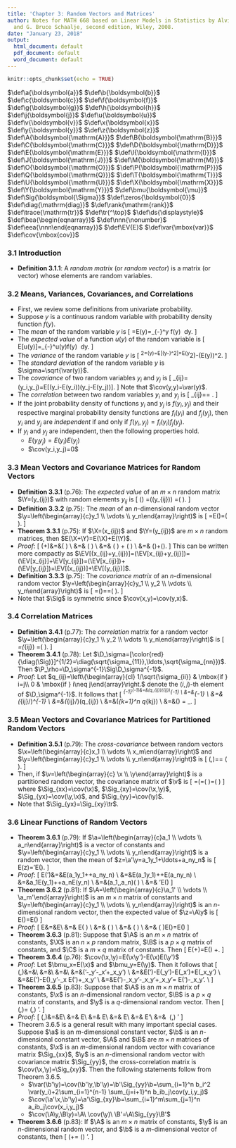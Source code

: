 ```yaml
---
title: 'Chapter 3: Random Vectors and Matrices'
author: Notes for MATH 668 based on Linear Models in Statistics by Alvin C. Rencher
  and G. Bruce Schaalje, second edition, Wiley, 2008.
date: "January 23, 2018"
output:
  html_document: default
  pdf_document: default
  word_document: default
---
```

```r
knitr::opts_chunk$set(echo = TRUE)
```

$\def\a{\boldsymbol{a}}$
$\def\b{\boldsymbol{b}}$
$\def\c{\boldsymbol{c}}$
$\def\f{\boldsymbol{f}}$
$\def\g{\boldsymbol{g}}$
$\def\h{\boldsymbol{h}}$
$\def\j{\boldsymbol{j}}$
$\def\u{\boldsymbol{u}}$
$\def\v{\boldsymbol{v}}$
$\def\x{\boldsymbol{x}}$
$\def\y{\boldsymbol{y}}$
$\def\z{\boldsymbol{z}}$
$\def\A{\boldsymbol{\mathrm{A}}}$
$\def\B{\boldsymbol{\mathrm{B}}}$
$\def\C{\boldsymbol{\mathrm{C}}}$
$\def\D{\boldsymbol{\mathrm{D}}}$
$\def\E{\boldsymbol{\mathrm{E}}}$
$\def\I{\boldsymbol{\mathrm{I}}}$
$\def\J{\boldsymbol{\mathrm{J}}}$
$\def\M{\boldsymbol{\mathrm{M}}}$
$\def\O{\boldsymbol{\mathrm{O}}}$
$\def\P{\boldsymbol{\mathrm{P}}}$
$\def\Q{\boldsymbol{\mathrm{Q}}}$
$\def\T{\boldsymbol{\mathrm{T}}}$
$\def\U{\boldsymbol{\mathrm{U}}}$
$\def\X{\boldsymbol{\mathrm{X}}}$
$\def\Y{\boldsymbol{\mathrm{Y}}}$
$\def\bmu{\boldsymbol{\mu}}$
$\def\Sig{\boldsymbol{\Sigma}}$
$\def\zeros{\boldsymbol{0}}$
$\def\diag{\mathrm{diag}}$
$\def\rank{\mathrm{rank}}$
$\def\trace{\mathrm{tr}}$
$\def\tr{^\top}$
$\def\ds{\displaystyle}$
$\def\bea{\begin{eqnarray}}$
$\def\nnn{\nonumber}$
$\def\eea{\nnn\end{eqnarray}}$
$\def\EV{E}$
$\def\var{\mbox{var}}$
$\def\cov{\mbox{cov}}$

### 3.1 Introduction
- **Definition 3.1.1**: A *random matrix* (or *random vector*) is a matrix (or vector) whose elements are random variables.

### 3.2 Means, Variances, Covariances, and Correlations
- First, we review some definitions from univariate probability.
- Suppose $y$ is a continuous random variable with probability density function $f(y)$.
- The *mean* of the random variable $y$ is 
\[
\mu=E(y)=\int_{-\infty}^\infty y f(y) \ dy.
\]
- The *expected value* of a function $u(y)$ of the random variable is 
\[
E[u(y)]=\int_{-\infty}^\infty u(y)f(y) \ dy.
\]
- The *variance* of the random variable $y$ is
\[
\sigma^2=\var(y)=E[(y-\mu)^2]=E(y^2)-(E(y))^2.
\]
- The *standard deviation* of the random variable $y$ is $\sigma=\sqrt{\var(y)}$.
- The *covariance* of two random variables $y_i$ and $y_j$ is
\[
\sigma_{ij}=\cov(y_i,y_j)=E[(y_i-E(y_i))(y_j-E(y_j))].
\]
Note that $\cov(y,y)=\var(y)$.
- The *correlation* between two random variables $y_i$ and $y_j$ is
\[
\rho_{ij}=\frac{\cov(y_i,y_j)}{\sqrt{\var(y_i)}\sqrt{\var(y_j)}}=\frac{\sigma_{ij}}{\sqrt{\sigma_{ii}\sigma_{jj}}} .
\]
- If the joint probability density of functions $y_i$ and $y_j$ is $f(y_i,y_j)$ and their respective  marginal probability density functions are $f_i(y_i)$ and $f_j(y_j)$, then $y_i$ and $y_j$ are *independent* if and only if $f(y_i,y_j)=f_i(y_i)f_j(y_j)$.
- If $y_i$ and $y_j$ are independent, then the following properties hold.
    + $E(y_i y_j)=E(y_i)E(y_j)$
    + $\cov(y_i,y_j)=0$

### 3.3 Mean Vectors and Covariance Matrices for Random Vectors
- **Definition 3.3.1** (p.76): The *expected value* of an $m \times n$ random matrix $\Y=(y_{ij})$ with random elements $y_{ij}$ is 
\[ 
\EV\left(\Y\right)
=\left(\EV\left(y_{ij}\right)\right)
=\left(\begin{array}{ccc}
\EV(y_{11}) & \cdots & \EV(y_{1n}) \\
\vdots & \ddots & \vdots \\
\EV(y_{m1}) & \cdots & \EV(y_{mn}) \\
\end{array}\right).
\]
- **Definition 3.3.2** (p.75): The *mean* of an $n$-dimensional random vector $\y=\left(\begin{array}{c}y_1 \\ \vdots \\ y_n\end{array}\right)$ is 
\[
\bmu=E(\y)=\left(\begin{array}{c}E(y_1) \\ \vdots \\ E(y_n)\end{array}\right).
\]
- **Theorem 3.3.1** (p.75): If $\X=(x_{ij})$ and $\Y=(y_{ij})$ are $m\times n$ random matrices, then
$E(\X+\Y)=E(\X)+E(\Y)$.
- *Proof*: 
\[ 
\bea
\nnn \EV(\X+\Y)&=&\left(\begin{array}{ccc}
\EV(x_{11}+y_{11}) & \cdots & \EV(x_{1n}+y_{1n}) \\
\vdots & \ddots & \vdots \\
\EV(x_{m1}+y_{m1}) & \cdots & \EV(x_{mn}+y_{mn}) \\
\end{array}\right) \\
\nnn &=& \left(\begin{array}{ccc}
\EV(x_{11})+\EV(y_{11}) & \cdots & \EV(x_{1n})+\EV(y_{1n}) \\
\vdots & \ddots & \vdots \\
\EV(x_{m1})+\EV(y_{m1}) & \cdots & \EV(x_{mn})+\EV(y_{mn}) \\
\end{array}\right) \\
\nnn &=& \left(\begin{array}{ccc}
\EV(x_{11}) & \cdots & \EV(x_{1n}) \\
\vdots & \ddots & \vdots \\
\EV(x_{m1}) & \cdots & \EV(x_{mn}) \\
\end{array}\right) +
\left(\begin{array}{ccc}
\EV(y_{11}) & \cdots & \EV(y_{1n}) \\
\vdots & \ddots & \vdots \\
\EV(y_{m1}) & \cdots & \EV(y_{mn}) \\
\end{array}\right) \\
\nnn &=& \EV(\X)+\EV(\Y).
\eea
\]
This can be written more compactly as $\EV[(x_{ij}+y_{ij})]=(\EV[x_{ij}+y_{ij}])=(\EV[x_{ij}]+\EV[y_{ij}])=(\EV[x_{ij}])+(\EV[y_{ij}])=\EV[(x_{ij})]+\EV[(y_{ij})]$.
- **Definition 3.3.3** (p.75): The *covariance matrix* of an $n$-dimensional random vector $\y=\left(\begin{array}{c}y_1 \\ y_2 \\ \vdots \\ y_n\end{array}\right)$ is
\[
\Sig=\cov\left(\y\right)=\EV\left[(\y-\EV(\y))(\y-\EV(\y))'\right] 
=\left(\begin{array}{cccc}
\var(y_1) & \cov(y_1,y_2) & \cdots & \cov(y_1,y_n) \\
\cov(y_2,y_1) & \var(y_2) & \cdots & \cov(y_2,y_n) \\
\vdots & \vdots & \ddots & \vdots \\
\cov(y_n,y_1) & \cov(y_n,y_2) & \cdots & \var(y_n) 
\end{array}\right).
\]
- Note that $\Sig$ is symmetric since $\cov(x,y)=\cov(y,x)$.

### 3.4 Correlation Matrices
- **Definition 3.4.1** (p.77): The *correlation* matrix for a random vector $\y=\left(\begin{array}{c}y_1 \\ y_2 \\ \vdots \\ y_n\end{array}\right)$ is 
\[
\P_\rho=(\rho_{ij})
=\left(\begin{array}{cccc}
1 & \rho_{12} & \cdots & \rho_{1n} \\
\rho_{21} & 1 & \cdots & \rho_{2n} \\
\vdots & \vdots & \ddots & \vdots \\
\rho_{n1} & \rho_{n2} & \cdots & 1 
\end{array}\right).
\]
- **Theorem 3.4.1** (p.78): Let $\D_\sigma=[\color{red}{\diag(\Sig)}]^{1/2}=\diag(\sqrt{\sigma_{11}},\ldots,\sqrt{\sigma_{nn}})$.
Then $\P_\rho=\D_\sigma^{-1}\Sig\D_\sigma^{-1}$.
- *Proof*: Let $q_{ij}=\left\{\begin{array}{cl} 1/\sqrt{\sigma_{ii}} & \mbox{if } i=j\\ 0 & \mbox{if } i\neq j\end{array}\right.$ denote the $(i,j)$-th element of $\D_\sigma^{-1}$.  It follows that
\[
\bea
\nnn \D_\sigma^{-1}\Sig\D_\sigma^{-1}&=&(q_{ij})(\sigma_{ij})\D_\sigma^{-1} \\
\nnn &=&\color{red}{\left(\sum_{k=1}^n q_{ik}\sigma_{kj}\right)}\D_\sigma^{-1} \\
\nnn &=&(\sigma_{ij}/\sqrt{\sigma_{ii}})\D_\sigma^{-1} \\
\nnn &=&(\sigma_{ij}/\sqrt{\sigma_{ii}})(q_{ij}) \\
\nnn &=&\left(\sum_{k=1}^n \frac{\sigma_{ik}}{\sqrt{\sigma_{ii}}}q_{kj}\right) \\
\nnn &=&\left(\frac{\sigma_{ij}}{\sqrt{\sigma_{ii}}\sqrt{\sigma_{jj}}}\right) = \P_\rho. 
\eea
\]

### 3.5 Mean Vectors and Covariance Matrices for Partitioned Random Vectors
- **Definition 3.5.1** (p.79): The *cross-covariance* between random vectors $\x=\left(\begin{array}{c}x_1 \\ \vdots \\ x_m\end{array}\right)$ and $\y=\left(\begin{array}{c}y_1 \\ \vdots \\ y_n\end{array}\right)$ is
\[
\cov(\x,\y)=\EV\left[\left(\x-\EV(\x)\right)\left(\y-\EV(\y)\right)'\right] 
= \left(\begin{array}{ccc}
\cov(x_1,y_1) & \cdots & \cov(x_1,y_n) \\
\vdots & \ddots & \vdots \\
\cov(x_m,y_1) & \cdots & \cov(x_m,y_n) 
\end{array}
\right).
\]
- Then, if $\v=\left(\begin{array}{c} \x \\ \y\end{array}\right)$ is a partitioned random vector, the covariance matrix of $\v$ is
\[
\Sig=\cov(\v)=\cov\left(\begin{array}{c} \x \\ \y\end{array}\right)=\left(\begin{array}{cc}\Sig_{xx} & \Sig_{xy} \\ \Sig_{yx} & \Sig_{yy}\end{array}\right)
\]
where $\Sig_{xx}=\cov(\x)$, $\Sig_{xy}=\cov(\x,\y)$, $\Sig_{yx}=\cov(\y,\x)$, and $\Sig_{yy}=\cov(\y)$.  
- Note that $\Sig_{yx}=\Sig_{xy}\tr$.

### 3.6 Linear Functions of Random Vectors
- **Theorem 3.6.1** (p.79): If $\a=\left(\begin{array}{c}a_1 \\ \vdots \\ a_n\end{array}\right)$ is a vector of constants and $\y=\left(\begin{array}{c}y_1 \\ \vdots \\ y_n\end{array}\right)$ is a random vector, then the mean of $z=\a'\y=a_1y_1+\ldots+a_ny_n$ is 
\[
E(z)=\a'E(\y).
\]
- *Proof*: 
\[
\bea
\nnn E(\a'\y)&=&E(a_1y_1+\ldots+a_ny_n) \\
\nnn &=&E(a_1y_1)+\ldots+E(a_ny_n) \\
\nnn &=&a_1E(y_1)+\ldots+a_nE(y_n) \\
\nnn &=&(a_1,\ldots,a_n)\left(\begin{array}{c} E(y_1) \\ \vdots \\ E(y_n)\end{array}\right) \\
\nnn &=& \a'E(\y)
\eea
\]
- **Theorem 3.6.2** (p.81): If $\A=\left(\begin{array}{c}\a_1' \\ \vdots \\ \a_m'\end{array}\right)$ is an $m \times n$ matrix of constants and $\y=\left(\begin{array}{c}y_1 \\ \vdots \\ y_n\end{array}\right)$ is an $n$-dimensional random vector, then the expected value of $\z=\A\y$ is
\[
E(\z)=\A E(\y)
\]
- *Proof*:
\[
\bea
\nnn E\left[\A\y\right]&=&E\left[\left(\begin{array}{c}\a_1' \\ \vdots \\ \a_m'\end{array}\right)\y\right] \\ 
\nnn &=& E\left(\begin{array}{c}\a_1'\y \\ \vdots \\ \a_m'\y\end{array}\right) \\
\nnn &=& \left(\begin{array}{c}E(\a_1'\y) \\ \vdots \\ E(\a_m'\y)\end{array}\right) \\
\nnn &=& \left(\begin{array}{c}\a_1'E(\y) \\ \vdots \\ \a_m'E(\y)\end{array}\right) \\
\nnn &=& \left(\begin{array}{c}\a_1'\\ \vdots \\ \a_m'\end{array}\right)E(\y)=\A E(\y)
\eea
\]
- **Theorem 3.6.3** (p.81): Suppose that $\A$ is an $m\times n$ matrix of constants, $\X$ is an $n\times p$ random matrix, $\B$ is a $p\times q$ matrix of constants, and $\C$ is a $m \times q$ matrix of constants.  Then 
\[
E(\A\X\B+\C)=\A E(\X) \B+\C.
\]
- **Theorem 3.6.4** (p.76): $\cov(\x,\y)=E(\x\y')-E(\x)E(\y')$
- *Proof*: Let $\bmu_x=E(\x)$ and $\bmu_y=E(\y)$. Then it follows that
\[
\bea
\nnn \cov(\x,\y)&=&\EV\left[(\x-\bmu_x)(\y-\bmu_y)'\right] \\
\nnn &=&\EV\left[(\x-\bmu_x)(\y'-\bmu_y')\right] \\
\nnn &=&\EV\left[\x(\y'-\bmu_y')-\bmu_x(\y'-\bmu')\right] \\
\nnn &=&\EV\left(\x\y'-\x\bmu_y'-\bmu_x\y'+\bmu_x\bmu_y'\right) \\
\nnn &=&E(\x\y')-E(\x\bmu_y')-E(\bmu_x\y')+E(\bmu_x\bmu_y') \\
\nnn &=&E(\x\y')-E(\x)\bmu_y'-\bmu_x E(\y')+\bmu_x\bmu_y' \\
\nnn &=&E(\x\y')-\bmu_x\bmu_y'-\bmu_x\bmu_y'+\bmu_x\bmu_y'= E(\x\y')-\bmu_x\bmu_y'. \\
\eea
\]
- **Theorem 3.6.5** (p.83): Suppose that $\A$ is an $m\times n$ matrix of constants, $\x$ is an $n$-dimensional random vector, $\B$ is a $p\times q$ matrix of constants, and $\y$ is a $q$-dimensional random vector.  Then 
\[
\cov(\A\x,\B\y)=\A\ \cov(\x,\y)\ \B'.
\]
- *Proof*: 
\[
\bea
\nnn \cov(\A\x,\B\y)&=&E\left[(\A\x-E(\A\x))(\B\y-E(\B\y))'\right]\\
\nnn &=& E\left[(\A\x-\A E(\x))(\B\y-\B E(\y))'\right]\\
\nnn &=& E\left[\A(\x-E(\x))(\B(\y-E(\y)))'\right]\\
\nnn &=& E\left[\A(\x-E(\x))(\y-E(\y))'\B'\right]\\
\nnn &=& \A E\left[(\x-E(\x))(\y-E(\y))'\right]\B'\\
\nnn &=& \A\ \cov(\x,\y)\ \B'
\eea
\]
- Theorem 3.6.5 is a general result with many important special cases.  Suppose $\a$ is an $m$-dimensional constant vector, $\b$ is an $n$-dimensional constant vector, $\A$ and $\B$ are $m\times n$ matrices of constants, $\x$ is an $m$-dimensional random vector with covariance matrix $\Sig_{xx}$, $\y$ is an $n$-dimensional random vector with covariance matrix $\Sig_{yy}$, the cross-correlation matrix is $\cov(\x,\y)=\Sig_{xy}$.  Then the following statements follow from Theorem 3.6.5.
    + $\var(\b'\y)=\cov(\b'\y,\b'\y)=\b'\Sig_{yy}\b=\sum_{i=1}^n b_i^2 \var(y_i)+2\sum_{i=1}^{n-1} \sum_{j=i+1}^n b_ib_j\cov(y_i,y_j)$
    + $\cov(\a'\x,\b'\y)=\a'\Sig_{xy}\b=\sum_{i=1}^m\sum_{j=1}^n a_ib_j\cov(x_i,y_j)$
    + $\cov(\A\y,\B\y)=\A\ \cov(\y)\ \B'=\A\Sig_{yy}\B'$
- **Theorem 3.6.6** (p.83): If $\A$ is an $m\times n$ matrix of constants, $\y$ is an $n$-dimensional random vector, and $\b$ is a $m$-dimensional vector of constants, then
\[
\cov(\A\y+\b)=\A\ \cov(\y)\ \A'.
\]